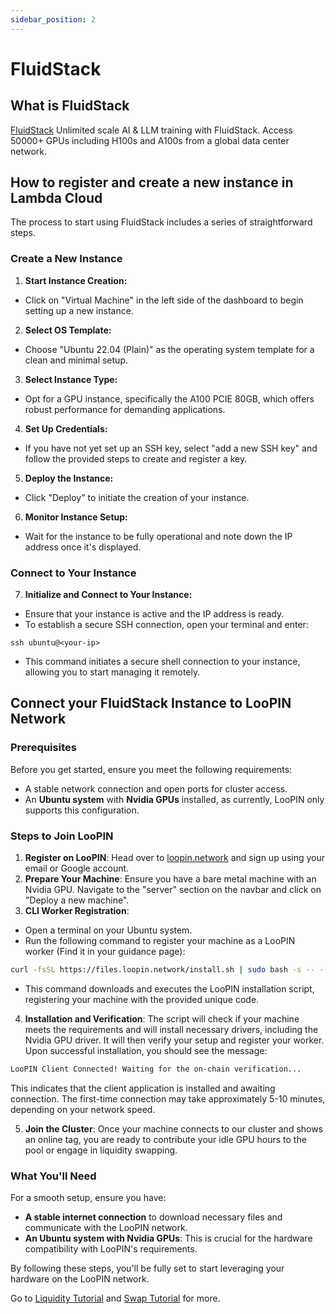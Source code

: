 ```yaml
---
sidebar_position: 2
---
```


# FluidStack

## What is FluidStack

[FluidStack](https://console.fluidstack.io) Unlimited scale AI & LLM training with FluidStack. Access 50000+ GPUs including H100s and A100s from a global data center network.

## How to register and create a new instance in Lambda Cloud

The process to start using FluidStack includes a series of straightforward steps.


<div style={{ position: "relative", top: 0, left: 0, width: "100%", height: "100%", colorScheme: "dark", borderRadius: "10px" }}>
    <ReactPlayer controls url={videoUrl} />
</div>

### Create a New Instance

1. **Start Instance Creation:**
- Click on "Virtual Machine" in the left side of the dashboard to begin setting up a new instance.
2. **Select OS Template:**
- Choose "Ubuntu 22.04 (Plain)" as the operating system template for a clean and minimal setup.
3. **Select Instance Type:**
- Opt for a GPU instance, specifically the A100 PCIE 80GB, which offers robust performance for demanding applications.
4. **Set Up Credentials:**
- If you have not yet set up an SSH key, select "add a new SSH key" and follow the provided steps to create and register a key.
5. **Deploy the Instance:**
- Click "Deploy" to initiate the creation of your instance.

6. **Monitor Instance Setup:**
- Wait for the instance to be fully operational and note down the IP address once it's displayed.

### Connect to Your Instance

7. **Initialize and Connect to Your Instance:**
- Ensure that your instance is active and the IP address is ready.
- To establish a secure SSH connection, open your terminal and enter:
```
ssh ubuntu@<your-ip>
```
- This command initiates a secure shell connection to your instance, allowing you to start managing it remotely.


## Connect your FluidStack Instance to LooPIN Network

### Prerequisites

Before you get started, ensure you meet the following requirements:

- A stable network connection and open ports for cluster access.
- An **Ubuntu system** with **Nvidia GPUs** installed, as currently, LooPIN only supports this configuration.

### Steps to Join LooPIN

1. **Register on LooPIN**: Head over to [loopin.network](https://loopin.network) and sign up using your email or Google account.
2. **Prepare Your Machine**: Ensure you have a bare metal machine with an Nvidia GPU. Navigate to the "server" section on the navbar and click on "Deploy a new machine".
3. **CLI Worker Registration**:
 - Open a terminal on your Ubuntu system.
 - Run the following command to register your machine as a LooPIN worker (Find it in your guidance page):
```bash
curl -fsSL https://files.loopin.network/install.sh | sudo bash -s -- --code <your-unique-code>
```
 - This command downloads and executes the LooPIN installation script, registering your machine with the provided unique code.
4. **Installation and Verification**: The script will check if your machine meets the requirements and will install necessary drivers, including the Nvidia GPU driver. It will then verify your setup and register your worker. Upon successful installation, you should see the message:
```bash
LooPIN Client Connected! Waiting for the on-chain verification...
```
This indicates that the client application is installed and awaiting connection. The first-time connection may take approximately 5-10 minutes, depending on your network speed.

5. **Join the Cluster**: Once your machine connects to our cluster and shows an online tag, you are ready to contribute your idle GPU hours to the pool or engage in liquidity swapping.

### What You'll Need

For a smooth setup, ensure you have:

- **A stable internet connection** to download necessary files and communicate with the LooPIN network.
- **An Ubuntu system with Nvidia GPUs**: This is crucial for the hardware compatibility with LooPIN's requirements.

By following these steps, you'll be fully set to start leveraging your hardware on the LooPIN network.

Go to [Liquidity Tutorial](docs/quick-start/liquidity.mdx) and [Swap Tutorial](docs/quick-start/swap.mdx) for more.

